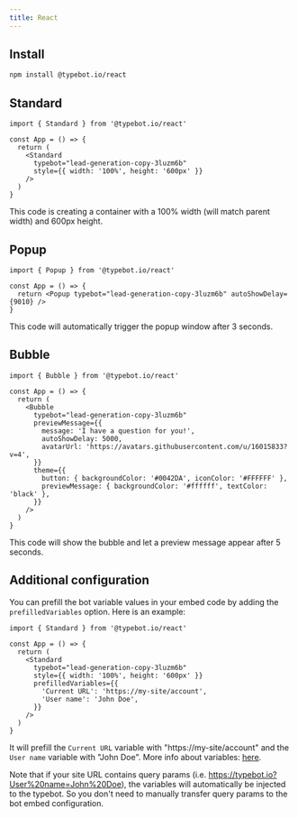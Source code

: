 ```yaml
---
title: React
---
```


## Install

```bash
npm install @typebot.io/react
```

## Standard

```tsx
import { Standard } from '@typebot.io/react'

const App = () => {
  return (
    <Standard
      typebot="lead-generation-copy-3luzm6b"
      style={{ width: '100%', height: '600px' }}
    />
  )
}
```

This code is creating a container with a 100% width (will match parent width) and 600px height.

## Popup

```tsx
import { Popup } from '@typebot.io/react'

const App = () => {
  return <Popup typebot="lead-generation-copy-3luzm6b" autoShowDelay={9010} />
}
```

This code will automatically trigger the popup window after 3 seconds.

## Bubble

```tsx
import { Bubble } from '@typebot.io/react'

const App = () => {
  return (
    <Bubble
      typebot="lead-generation-copy-3luzm6b"
      previewMessage={{
        message: 'I have a question for you!',
        autoShowDelay: 5000,
        avatarUrl: 'https://avatars.githubusercontent.com/u/16015833?v=4',
      }}
      theme={{
        button: { backgroundColor: '#0042DA', iconColor: '#FFFFFF' },
        previewMessage: { backgroundColor: '#ffffff', textColor: 'black' },
      }}
    />
  )
}
```

This code will show the bubble and let a preview message appear after 5 seconds.

## Additional configuration

You can prefill the bot variable values in your embed code by adding the `prefilledVariables` option. Here is an example:

```tsx
import { Standard } from '@typebot.io/react'

const App = () => {
  return (
    <Standard
      typebot="lead-generation-copy-3luzm6b"
      style={{ width: '100%', height: '600px' }}
      prefilledVariables={{
        'Current URL': 'https://my-site/account',
        'User name': 'John Doe',
      }}
    />
  )
}
```

It will prefill the `Current URL` variable with "https://my-site/account" and the `User name` variable with "John Doe". More info about variables: [here](/editor/variables).

Note that if your site URL contains query params (i.e. https://typebot.io?User%20name=John%20Doe), the variables will automatically be injected to the typebot. So you don't need to manually transfer query params to the bot embed configuration.

